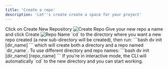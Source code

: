 ```yaml
---
title: 'Create a repo'
description: 'Let''s create create a space for your project'
---
```


<Tabs>
  <Tab title="Web UI">
    <Steps>
        <Step title="Create a repo">
            Click on Create New Repository
            <img alt="Create Repo" style={{width: '90%', borderRadius: '1.5rem', border: '.3rem solid #555', boxShadow: '0 0 1rem #888' }} src="/images/create-repo.jpg" />
        </Step>
        <Step title="Name the repo">
            Give your new repo a name and click Create
            <img alt="Repo Name" style={{width: '90%', borderRadius: '1.5rem', border: '.3rem solid #555', boxShadow: '0 0 1rem #888' }} src="/images/repo-name.jpg" />
        </Step>
    </Steps>
  </Tab>
  <Tab title="CLI">
    `cd` to the directory where you want a new repo created (a new sub-directory will be created), then run:
      ```bash
      dv init [dir_name]
      ```
      which will create both a directory and a repo named `dir_name`. To use different directory and repo names:
      ```bash
      dv init [dir_name] [repo_name]
      ```
      If you're in interactive mode, the CLI will automatically `cd` to the new directory and you can start working.
  </Tab>
</Tabs>